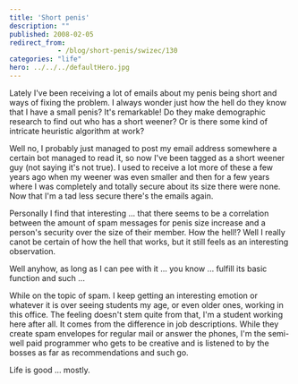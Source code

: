 ```yaml
---
title: 'Short penis'
description: ""
published: 2008-02-05
redirect_from: 
            - /blog/short-penis/swizec/130
categories: "life"
hero: ../../../defaultHero.jpg
---
```

Lately I&#x27;ve been receiving a lot of emails about my penis being short and ways of fixing the problem. I always wonder just how the hell do they know that I have a small penis? It&#x27;s remarkable! Do they make demographic research to find out who has a short weener? Or is there some kind of intricate heuristic algorithm at work?

Well no, I probably just managed to post my email address somewhere a certain bot managed to read it, so now I&#x27;ve been tagged as a short weener guy (not saying it&#x27;s not true). I used to receive a lot more of these a few years ago when my weener was even smaller and then for a few years where I was completely and totally secure about its size there were none. Now that I&#x27;m a tad less secure there&#x27;s the emails again.

Personally I find that interesting ... that there seems to be a correlation between the amount of spam messages for penis size increase and a person&#x27;s security over the size of their member. How the hell!? Well I really canot be certain of how the hell that works, but it still feels as an interesting observation.

Well anyhow, as long as I can pee with it ... you know ... fulfill its basic function and such ...

While on the topic of spam. I keep getting an interesting emotion or whatever it is over seeing students my age, or even older ones, working in this office. The feeling doesn&#x27;t stem quite from that, I&#x27;m a student working here after all. It comes from the difference in job descriptions. While they create spam envelopes for regular mail or answer the phones, I&#x27;m the semi-well paid programmer who gets to be creative and is listened to by the bosses as far as recommendations and such go.

Life is good ... mostly.

